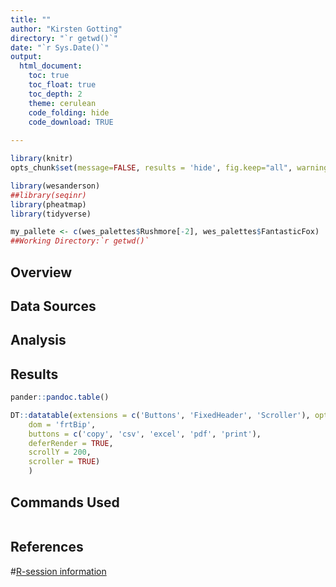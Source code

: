 ```yaml
---
title: ""
author: "Kirsten Gotting"
directory: "`r getwd()`"
date: "`r Sys.Date()`"
output:
  html_document:
    toc: true
    toc_float: true
    toc_depth: 2
    theme: cerulean
    code_folding: hide
    code_download: TRUE
    
---
```


```r

library(knitr)
opts_chunk$set(message=FALSE, results = 'hide', fig.keep="all", warning=FALSE, error=FALSE, fig.path="./analysis_figures/")

library(wesanderson)
##library(seqinr)
library(pheatmap)
library(tidyverse)

my_pallete <- c(wes_palettes$Rushmore[-2], wes_palettes$FantasticFox)
##Working Directory:`r getwd()`

```




## Overview



## Data Sources


## Analysis


## Results

```r

pander::pandoc.table()

``` 

```r

DT::datatable(extensions = c('Buttons', 'FixedHeader', 'Scroller'), options = list(
    dom = 'frtBip',
    buttons = c('copy', 'csv', 'excel', 'pdf', 'print'),
    deferRender = TRUE,
    scrollY = 200,
    scroller = TRUE)
    )

```

## Commands Used {.tabset}

```r

```





## References

#[R-session information](`r paste0("http://bioinfo/", gsub("/home/", "~", getwd()), "SessionInfo.txt")`)

